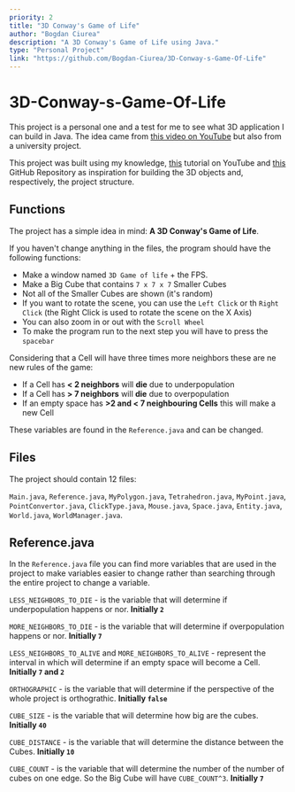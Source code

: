 ```yaml
---
priority: 2
title: "3D Conway's Game of Life"
author: "Bogdan Ciurea"
description: "A 3D Conway's Game of Life using Java."
type: "Personal Project"
link: "https://github.com/Bogdan-Ciurea/3D-Conway-s-Game-Of-Life"
---
```


# 3D-Conway-s-Game-Of-Life

This project is a personal one and a test for me to see what 3D application I can build in Java. The idea came from [this video on YouTube](https://www.youtube.com/watch?v=dQJ5aEsP6Fs) but also from a university project.

This project was built using my knowledge, [this](https://www.youtube.com/watch?v=DQedlivHAPc&list=PLgRPwj3No0VLXFoqYnL2aYhczXB2qwKvp) tutorial on YouTube and [this](https://github.com/HexagonNico/Conway-Game-of-Life) GitHub Repository as inspiration for building the 3D objects and, respectively, the project structure.

## Functions

The project has a simple idea in mind: **A 3D Conway's Game of Life**.

If you haven't change anything in the files, the program should have the following functions:

- Make a window named `3D Game of life` + the FPS.
- Make a Big Cube that contains `7 x 7 x 7` Smaller Cubes
- Not all of the Smaller Cubes are shown (it's random)
- If you want to rotate the scene, you can use the `Left Click` or th `Right Click` (the Right Click is used to rotate the scene on the X Axis)
- You can also zoom in or out with the `Scroll Wheel`
- To make the program run to the next step you will have to press the `spacebar`

Considering that a Cell will have three times more neighbors these are ne new rules of the game:

- If a Cell has **< 2 neighbors** will **die** due to underpopulation
- If a Cell has **> 7 neighbors** will **die** due to overpopulation
- If an empty space has **>2 and < 7 neighbouring Cells** this will make a new Cell

These variables are found in the `Reference.java` and can be changed.

## Files

The project should contain 12 files:

`Main.java`, `Reference.java`, `MyPolygon.java`, `Tetrahedron.java`, `MyPoint.java`, `PointConvertor.java`, `ClickType.java`, `Mouse.java`, `Space.java`, `Entity.java`, `World.java`, `WorldManager.java`.

## Reference.java

In the `Reference.java` file you can find more variables that are used in the project to make variables easier to change rather than searching through the entire project to change a variable.

`LESS_NEIGHBORS_TO_DIE` - is the variable that will determine if underpopulation happens or nor. **Initially `2`**

`MORE_NEIGHBORS_TO_DIE` - is the variable that will determine if overpopulation happens or nor. **Initially `7`**

`LESS_NEIGHBORS_TO_ALIVE` and `MORE_NEIGHBORS_TO_ALIVE` - represent the interval in which will determine if an empty space will become a Cell. **Initially `7` and `2`**

`ORTHOGRAPHIC` - is the variable that will determine if the perspective of the whole project is orthograthic. **Initially `false`**

`CUBE_SIZE` - is the variable that will determine how big are the cubes. **Initially `40`**

`CUBE_DISTANCE` - is the variable that will determine the distance between the Cubes. **Initially `10`**

`CUBE_COUNT` - is the variable that will determine the number of the number of cubes on one edge. So the Big Cube will have `CUBE_COUNT^3`. **Initially `7`**
